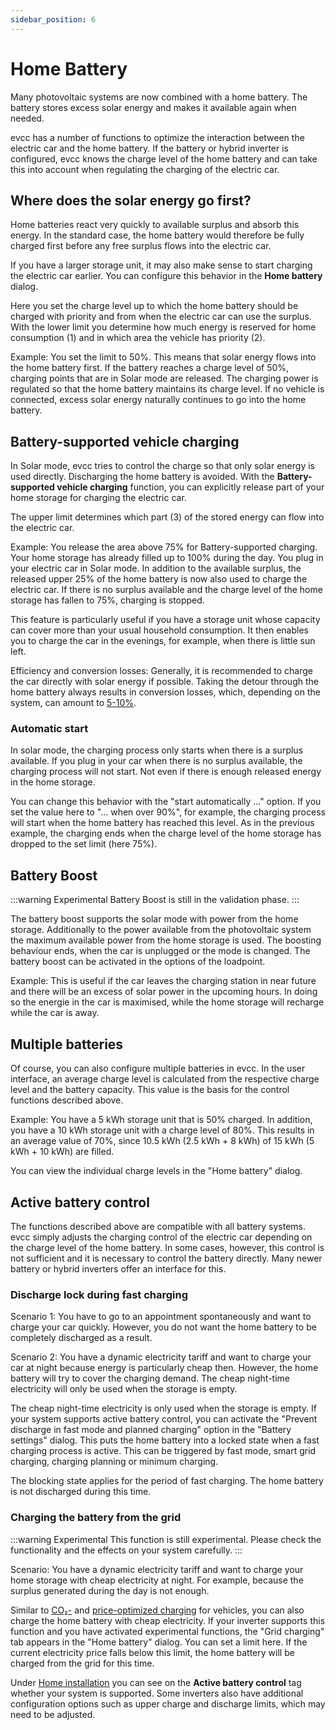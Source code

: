 ```yaml
---
sidebar_position: 6
---
```



# Home Battery

Many photovoltaic systems are now combined with a home battery.
The battery stores excess solar energy and makes it available again when needed.

evcc has a number of functions to optimize the interaction between the electric car and the home battery.
If the battery or hybrid inverter is configured, evcc knows the charge level of the home battery and can take this into account when regulating the charging of the electric car.

## Where does the solar energy go first?

Home batteries react very quickly to available surplus and absorb this energy.
In the standard case, the home battery would therefore be fully charged first before any free surplus flows into the electric car.

If you have a larger storage unit, it may also make sense to start charging the electric car earlier.
You can configure this behavior in the **Home battery** dialog.

<Screenshot
  name="features/screenshots/battery-navigation"
  caption="Screenshot of Home navigation."
/>

Here you set the charge level up to which the home battery should be charged with priority and from when the electric car can use the surplus.
With the lower limit you determine how much energy is reserved for home consumption (1) and in which area the vehicle has priority (2).

<Screenshot
  name="features/screenshots/battery-priority"
  caption="Priority Home and Car"
/>

Example: You set the limit to 50%. This means that solar energy flows into the home battery first.
If the battery reaches a charge level of 50%, charging points that are in Solar mode are released.
The charging power is regulated so that the home battery maintains its charge level.
If no vehicle is connected, excess solar energy naturally continues to go into the home battery.

## Battery-supported vehicle charging

In Solar mode, evcc tries to control the charge so that only solar energy is used directly.
Discharging the home battery is avoided.
With the **Battery-supported vehicle charging** function, you can explicitly release part of your home storage for charging the electric car.

The upper limit determines which part (3) of the stored energy can flow into the electric car.

<Screenshot
  name="features/screenshots/battery-buffer"
  caption="Battery-supported vehicle charging"
/>

Example: You release the area above 75% for Battery-supported charging.
Your home storage has already filled up to 100% during the day.
You plug in your electric car in Solar mode.
In addition to the available surplus, the released upper 25% of the home battery is now also used to charge the electric car.
If there is no surplus available and the charge level of the home storage has fallen to 75%, charging is stopped.

This feature is particularly useful if you have a storage unit whose capacity can cover more than your usual household consumption.
It then enables you to charge the car in the evenings, for example, when there is little sun left.

Efficiency and conversion losses: Generally, it is recommended to charge the car directly with solar energy if possible. 
Taking the detour through the home battery always results in conversion losses, which, depending on the system, can amount to [5-10%](https://solar.htw-berlin.de/studien/stromspeicher-inspektion-2024/).

### Automatic start

In solar mode, the charging process only starts when there is a surplus available.
If you plug in your car when there is no surplus available, the charging process will not start.
Not even if there is enough released energy in the home storage.

You can change this behavior with the "start automatically ..." option.
If you set the value here to "... when over 90%", for example, the charging process will start when the home battery has reached this level.
As in the previous example, the charging ends when the charge level of the home storage has dropped to the set limit (here 75%).

<Screenshot
  name="features/screenshots/battery-bufferstart"
  caption="Automatic Start"
/>

## Battery Boost
:::warning Experimental
Battery Boost is still in the validation phase.
:::

The battery boost supports the solar mode with power from the home storage. Additionally to the power available from the photovoltaic system the maximum available power from the home storage is used. 
The boosting behaviour ends, when the car is unplugged or the mode is changed.
The battery boost can be activated in the options of the loadpoint.

<Screenshot
  name="features/screenshots/battery-boost"
  caption="Batterie Boost aktivieren"
/>

Example:
This is useful if the car leaves the charging station in near future and there will be an excess of solar power in the upcoming hours. 
In doing so the energie in the car is maximised, while the home storage will recharge while the car is away.

## Multiple batteries

Of course, you can also configure multiple batteries in evcc.
In the user interface, an average charge level is calculated from the respective charge level and the battery capacity.
This value is the basis for the control functions described above.

Example: You have a 5 kWh storage unit that is 50% charged. In addition, you have a 10 kWh storage unit with a charge level of 80%.
This results in an average value of 70%, since 10.5 kWh (2.5 kWh + 8 kWh) of 15 kWh (5 kWh + 10 kWh) are filled.

You can view the individual charge levels in the "Home battery" dialog.

## Active battery control

The functions described above are compatible with all battery systems.
evcc simply adjusts the charging control of the electric car depending on the charge level of the home battery.
In some cases, however, this control is not sufficient and it is necessary to control the battery directly.
Many newer battery or hybrid inverters offer an interface for this.

### Discharge lock during fast charging

Scenario 1: You have to go to an appointment spontaneously and want to charge your car quickly.
However, you do not want the home battery to be completely discharged as a result.

Scenario 2: You have a dynamic electricity tariff and want to charge your car at night because energy is particularly cheap then.
However, the home battery will try to cover the charging demand.
The cheap night-time electricity will only be used when the storage is empty.

The cheap night-time electricity is only used when the storage is empty.
If your system supports active battery control, you can activate the "Prevent discharge in fast mode and planned charging" option in the "Battery settings" dialog.
This puts the home battery into a locked state when a fast charging process is active. This can be triggered by fast mode, smart grid charging, charging planning or minimum charging.

The blocking state applies for the period of fast charging.
The home battery is not discharged during this time.

### Charging the battery from the grid

:::warning Experimental
This function is still experimental. Please check the functionality and the effects on your system carefully.
:::

Scenario: You have a dynamic electricity tariff and want to charge your home storage with cheap electricity at night.
For example, because the surplus generated during the day is not enough.

<Screenshot
  name="features/screenshots/battery-grid-charging"
  caption="Home battery dialog for mains charging"
/>

Similar to [CO₂-](./co2) and [price-optimized charging](./dynamic-prices) for vehicles, you can also charge the home battery with cheap electricity.
If your inverter supports this function and you have activated experimental functions, the "Grid charging" tab appears in the "Home battery" dialog.
You can set a limit here.
If the current electricity price falls below this limit, the home battery will be charged from the grid for this time.

Under [Home installation](../devices/meters) you can see on the **Active battery control** tag whether your system is supported.
Some inverters also have additional configuration options such as upper charge and discharge limits, which may need to be adjusted.
